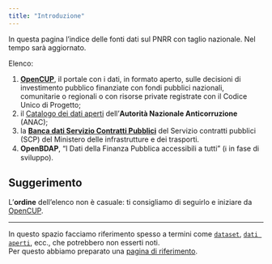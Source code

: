 ```yaml
---
title: "Introduzione"
---
```


In questa pagina l'indice delle fonti dati sul PNRR con taglio nazionale. Nel tempo sarà aggiornato.<br>

Elenco:

1. [**OpenCUP**](fonti/opencup/index.qmd), il portale con i dati, in formato aperto, sulle decisioni di investimento pubblico finanziate con fondi pubblici nazionali, comunitarie o regionali o con risorse private registrate con il Codice Unico di Progetto;
2. il [Catalogo dei dati aperti](fonti/anac/index.qmd) dell'**Autorità Nazionale Anticorruzione** (ANAC);
3. la [**Banca dati Servizio Contratti Pubblici**](fonti/scp/index.qmd) del Servizio contratti pubblici (SCP) del Ministero delle infrastrutture e dei trasporti.
4. **OpenBDAP**, "I Dati della Finanza Pubblica accessibili a tutti" (ℹ️ in fase di sviluppo).

::: {.callout-tip}
## Suggerimento
L'**ordine** dell'elenco non è casuale: ti consigliamo di seguirlo e iniziare da [OpenCUP](fonti/opencup/index.qmd).
:::

---

In questo spazio facciamo riferimento spesso a termini come [`dataset`](glossario.md#dataset), [`dati aperti`](glossario.md#dati-aperti), ecc., che potrebbero non esserti noti.<br>Per questo abbiamo preparato una [pagina di riferimento](glossario.md).

